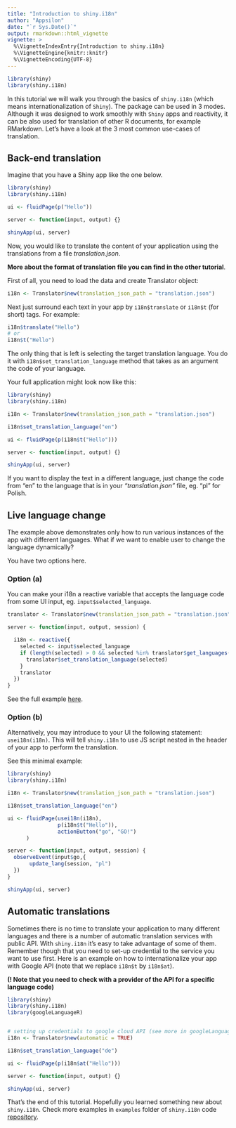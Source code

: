 ```yaml
---
title: "Introduction to shiny.i18n"
author: "Appsilon"
date: "`r Sys.Date()`"
output: rmarkdown::html_vignette
vignette: >
  %\VignetteIndexEntry{Introduction to shiny.i18n}
  %\VignetteEngine{knitr::knitr}
  %\VignetteEncoding{UTF-8}
---
```


```r
library(shiny)
library(shiny.i18n)
```


In this tutorial we will walk you through the basics of `shiny.i18n` (which means internationalization of `Shiny`).
The package can be used in 3 modes.
Although it was designed to work smoothly with `Shiny` apps and reactivity, it can be also
used for translation of other R documents, for example RMarkdown. Let's have a look at the 3 most
common use-cases of translation.

## Back-end translation

Imagine that you have a Shiny app like the one below.

```r
library(shiny)
library(shiny.i18n)

ui <- fluidPage(p("Hello"))

server <- function(input, output) {}

shinyApp(ui, server)
```

Now, you would like to translate the content of your application using the translations
from a file *translation.json*.

**More about the format of translation file you can find in the other tutorial**.

First of all, you need to load the data and create Translator object:

```r
i18n <- Translator$new(translation_json_path = "translation.json")
```

Next just surround each text in your app by `i18n$translate` or `i18n$t` (for short) tags. For example:

```r
i18n$translate("Hello")
# or
i18n$t("Hello")
```

The only thing that is left is selecting the target translation language. You do it with
`i18n$set_translation_language` method that takes as an argument the code of your language.

Your full application might look now like this:

```r
library(shiny)
library(shiny.i18n)

i18n <- Translator$new(translation_json_path = "translation.json")

i18n$set_translation_language("en")

ui <- fluidPage(p(i18n$t("Hello")))

server <- function(input, output) {}

shinyApp(ui, server)
```

If you want to display the text in a different language, just change the code from "en"
to the language that is in your *"translation.json"* file, eg. "pl" for Polish.

## Live language change

The example above demonstrates only how to run various instances of the app
with different languages. What if we want to enable user to change the language dynamically?

You have two options here.

### Option (a)

You can make your i18n a reactive variable that accepts the language code from
some UI input, eg. `input$selected_language`.

```r
translator <- Translator$new(translation_json_path = "translation.json")

server <- function(input, output, session) {

  i18n <- reactive({
    selected <- input$selected_language
    if (length(selected) > 0 && selected %in% translator$get_languages()) {
      translator$set_translation_language(selected)
    }
    translator
  })
}
```

See the full example [here](https://github.com/Appsilon/shiny.i18n/blob/master/examples/live_language_change/server_app.R).

### Option (b)

Alternatively, you may introduce to your UI the following statement: `usei18n(i18n)`. This will tell
`shiny.i18n` to use JS script nested in the header of your app to perform the translation.

See this minimal example:

```r
library(shiny)
library(shiny.i18n)

i18n <- Translator$new(translation_json_path = "translation.json")

i18n$set_translation_language("en")

ui <- fluidPage(usei18n(i18n),
                p(i18n$t("Hello")),
                actionButton("go", "GO!")
      )

server <- function(input, output, session) {
  observeEvent(input$go,{
       update_lang(session, "pl")
  })
}

shinyApp(ui, server)
```

## Automatic translations

Sometimes there is no time to translate your application to many different languages
and there is a number of automatic translation services with public API. With `shiny.i18n`
it's easy to take advantage of some of them. Remember though that you need to set-up
credential to the service you want to use first. Here is an example on how to
internationalize your app with Google API (note that we replace `i18n$t` by `i18n$at`).

**(! Note that you need to check with a provider of the API for a specific language code)**

```r
library(shiny)
library(shiny.i18n)
library(googleLanguageR)


# setting up credentials to google cloud API (see more in googleLanguageR docs)
i18n <- Translator$new(automatic = TRUE)

i18n$set_translation_language("de")

ui <- fluidPage(p(i18n$at("Hello")))

server <- function(input, output) {}

shinyApp(ui, server)
```

That's the end of this tutorial. Hopefully you learned something new about `shiny.i18n`.
Check more examples in `examples` folder of `shiny.i18n` code [repository](https://github.com/Appsilon/shiny.i18n).
